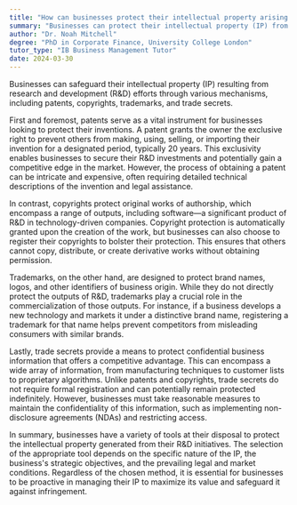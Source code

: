 ```yaml
---
title: "How can businesses protect their intellectual property arising from R&D efforts?"
summary: "Businesses can protect their intellectual property (IP) from R&D efforts through patents, copyrights, trademarks, and trade secrets."
author: "Dr. Noah Mitchell"
degree: "PhD in Corporate Finance, University College London"
tutor_type: "IB Business Management Tutor"
date: 2024-03-30
---
```


Businesses can safeguard their intellectual property (IP) resulting from research and development (R&D) efforts through various mechanisms, including patents, copyrights, trademarks, and trade secrets.

First and foremost, patents serve as a vital instrument for businesses looking to protect their inventions. A patent grants the owner the exclusive right to prevent others from making, using, selling, or importing their invention for a designated period, typically $20$ years. This exclusivity enables businesses to secure their R&D investments and potentially gain a competitive edge in the market. However, the process of obtaining a patent can be intricate and expensive, often requiring detailed technical descriptions of the invention and legal assistance.

In contrast, copyrights protect original works of authorship, which encompass a range of outputs, including software—a significant product of R&D in technology-driven companies. Copyright protection is automatically granted upon the creation of the work, but businesses can also choose to register their copyrights to bolster their protection. This ensures that others cannot copy, distribute, or create derivative works without obtaining permission.

Trademarks, on the other hand, are designed to protect brand names, logos, and other identifiers of business origin. While they do not directly protect the outputs of R&D, trademarks play a crucial role in the commercialization of those outputs. For instance, if a business develops a new technology and markets it under a distinctive brand name, registering a trademark for that name helps prevent competitors from misleading consumers with similar brands.

Lastly, trade secrets provide a means to protect confidential business information that offers a competitive advantage. This can encompass a wide array of information, from manufacturing techniques to customer lists to proprietary algorithms. Unlike patents and copyrights, trade secrets do not require formal registration and can potentially remain protected indefinitely. However, businesses must take reasonable measures to maintain the confidentiality of this information, such as implementing non-disclosure agreements (NDAs) and restricting access.

In summary, businesses have a variety of tools at their disposal to protect the intellectual property generated from their R&D initiatives. The selection of the appropriate tool depends on the specific nature of the IP, the business's strategic objectives, and the prevailing legal and market conditions. Regardless of the chosen method, it is essential for businesses to be proactive in managing their IP to maximize its value and safeguard it against infringement.
    